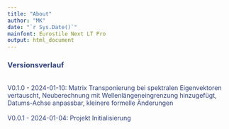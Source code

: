 ```yaml
---
title: "About"
author: "MK"
date: "`r Sys.Date()`"
mainfont: Eurostile Next LT Pro
output: html_document
---
```


### <span style="color:#2f407a"> Versionsverlauf </span>

<!-- <span style="color:#2f407a"> V0.0.3 - </span> -->
<!-- <span style="color:#2f407a"> 2023-07-13: Bug-Fix Transmissionsspektren</span> -->
<!-- <br> -->
<br>
<span style="color:#2f407a"> V0.1.0 - </span>
<span style="color:#2f407a"> 2024-01-10: Matrix Transponierung bei spektralen Eigenvektoren vertauscht, Neuberechnung mit Wellenlängeneingrenzung hinzugefügt, Datums-Achse anpassbar, kleinere formelle Änderungen</span>
<br>
<br>
<span style="color:#2f407a"> V0.0.1 - </span>
<span style="color:#2f407a"> 2024-01-04: Projekt Initialisierung</span>
